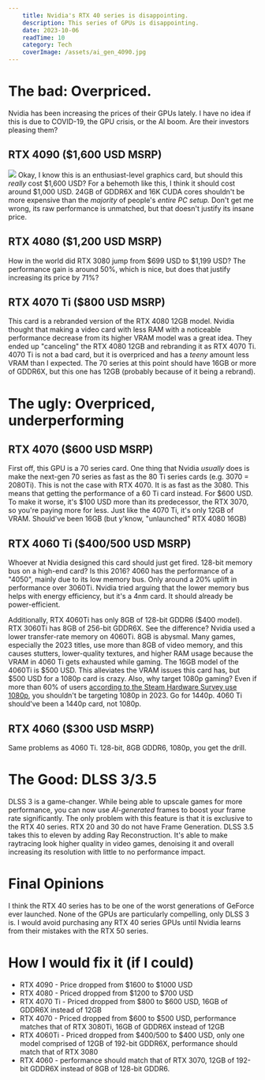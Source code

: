 ```yaml
---
    title: Nvidia's RTX 40 series is disappointing.
    description: This series of GPUs is disappointing. 
    date: 2023-10-06
    readTime: 10
    category: Tech
    coverImage: /assets/ai_gen_4090.jpg
---
```


# The bad: Overpriced.

Nvidia has been increasing the prices of their GPUs lately. I have no idea if this is due to COVID-19, the GPU crisis, or the AI boom.
Are their investors pleasing them?

## RTX 4090 ($1,600 USD MSRP)

![](../assets/beyond_fast_4090.png)
Okay, I know this is an enthusiast-level graphics card, but should this _really_ cost $1,600 USD? For a behemoth like this, I think it should cost around $1,000 USD. 24GB of GDDR6X and 16K CUDA cores shouldn't be more expensive than the _majority_ of people's _entire PC setup._
Don't get me wrong, its raw performance is unmatched, but that doesn't justify its insane price.

## RTX 4080 ($1,200 USD MSRP)

How in the world did RTX 3080 jump from $699 USD to $1,199 USD? The performance gain is around 50%, which is nice, but does that justify increasing its price by 71%?

## RTX 4070 Ti ($800 USD MSRP)

This card is a rebranded version of the RTX 4080 12GB model. Nvidia thought that making a video card with less RAM with a noticeable performance decrease from its higher VRAM model was a great idea. They ended up "canceling" the RTX 4080 12GB and rebranding it as RTX 4070 Ti.
4070 Ti is not a bad card, but it is overpriced and has a _teeny_ amount less VRAM than I expected. The 70 series at this point should have 16GB or more of GDDR6X, but this one has 12GB (probably because of it being a rebrand).

# The ugly: Overpriced, underperforming

## RTX 4070 ($600 USD MSRP)

First off, this GPU is a 70 series card. One thing that Nvidia _usually_ does is make the next-gen 70 series as fast as the 80 Ti series cards (e.g. 3070 = 2080Ti). This is not the case with RTX 4070. It is as fast as the 3080.
This means that getting the performance of a 60 Ti card instead. For $600 USD. To make it worse, it's $100 USD more than its predecessor, the RTX 3070, so you're paying more for less. Just like the 4070 Ti, it's only 12GB of VRAM. Should've been 16GB (but y'know, "unlaunched" RTX 4080 16GB)

## RTX 4060 Ti ($400/500 USD MSRP)

Whoever at Nvidia designed this card should just get fired. 128-bit memory bus on a high-end card? Is this 2016? 4060 has the performance of a "4050", mainly due to its low memory bus. Only around a 20% uplift in performance over 3060Ti. Nvidia tried arguing that the lower memory bus helps with energy efficiency, but it's a 4nm card. It should already be power-efficient.

Additionally, RTX 4060Ti has only 8GB of 128-bit GDDR6 ($400 model). RTX 3060Ti has 8GB of 256-bit GDDR6X. See the difference? Nvidia used a lower transfer-rate memory on 4060Ti. 8GB is abysmal. Many games, especially the 2023 titles, use more than 8GB of video memory, and this causes stutters, lower-quality textures, and higher RAM usage because the VRAM in 4060 Ti gets exhausted while gaming.
The 16GB model of the 4060Ti is $500 USD. This alleviates the VRAM issues this card has, but $500 USD for a 1080p card is crazy. Also, why target 1080p gaming? Even if more than 60% of users [according to the Steam Hardware Survey use 1080p](https://store.steampowered.com/hwsurvey/Steam-Hardware-Software-Survey-Welcome-to-Steam), you shouldn't be targeting 1080p in 2023. Go for 1440p. 4060 Ti should've been a 1440p card, not 1080p.

## RTX 4060 ($300 USD MSRP)

Same problems as 4060 Ti. 128-bit, 8GB GDDR6, 1080p, you get the drill.

# The Good: DLSS 3/3.5

DLSS 3 is a game-changer. While being able to upscale games for more performance, you can now use _AI-generated_ frames to boost your frame rate significantly. The only problem with this feature is that it is exclusive to the RTX 40 series. RTX 20 and 30 do not have Frame Generation.
DLSS 3.5 takes this to eleven by adding Ray Reconstruction. It's able to make raytracing look higher quality in video games, denoising it and overall increasing its resolution with little to no performance impact.

# Final Opinions

I think the RTX 40 series has to be one of the worst generations of GeForce ever launched. None of the GPUs are particularly compelling, only DLSS 3 is. I would avoid purchasing any RTX 40 series GPUs until Nvidia learns from their mistakes with the RTX 50 series.

# How I would fix it (if I could)

- RTX 4090 - Price dropped from $1600 to $1000 USD
- RTX 4080 - Priced dropped from $1200 to $700 USD
- RTX 4070 Ti - Priced dropped from $800 to $600 USD, 16GB of GDDR6X instead of 12GB
- RTX 4070 - Priced dropped from $600 to $500 USD, performance matches that of RTX 3080Ti, 16GB of GDDR6X instead of 12GB
- RTX 4060Ti - Priced dropped from $400/500 to $400 USD, only one model comprised of 12GB of 192-bit GDDR6X, performance should match that of RTX 3080
- RTX 4060 - performance should match that of RTX 3070, 12GB of 192-bit GDDR6X instead of 8GB of 128-bit GDDR6.
